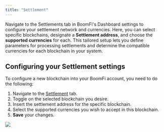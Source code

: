 ```yaml
---
title: "Settlement"
---
```


Navigate to the Settlements tab in BoomFi's Dashboard settings to configure your settlement network and currencies. Here, you can select specific blockchains, designate a **Settlement address**, and choose the **supported currencies** for each. This tailored setup lets you define parameters for processing settlements and determine the compatible currencies for each blockchain in your system.

## Configuring your Settlement settings

To configure a new blockchain into your BoomFi account, you need to do the following:

1. Navigate to the [Settlement](https://app.boomfi.xyz/dashboard/settings/settlement) tab.
2. Toggle on the selected blockchain you desire.
3. Insert the settlement address for the specific blockchain.
4. Select the supported currencies you wish to accept in this blockchain.
5. **Save** your changes.

<Image src="https://files.readme.io/0eed459-settlement-gif.gif"/>

